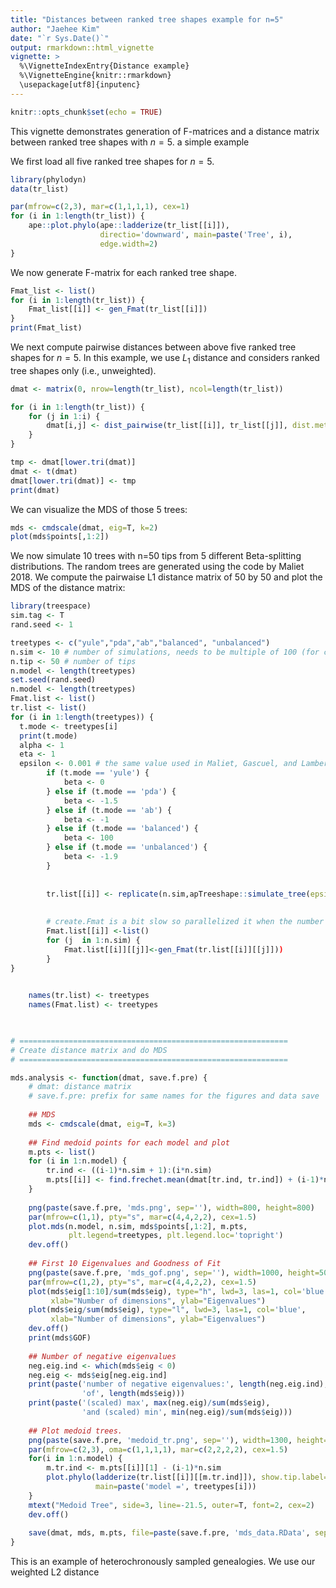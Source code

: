 ```yaml
---
title: "Distances between ranked tree shapes example for n=5"
author: "Jaehee Kim"
date: "`r Sys.Date()`"
output: rmarkdown::html_vignette
vignette: >
  %\VignetteIndexEntry{Distance example}
  %\VignetteEngine{knitr::rmarkdown}
  \usepackage[utf8]{inputenc}
---
```


```r
knitr::opts_chunk$set(echo = TRUE)
```

This vignette demonstrates generation of F-matrices and a distance matrix between ranked tree shapes with $n=5$. a simple example  

We first load all five ranked tree shapes for $n=5$.
```r
library(phylodyn)
data(tr_list)
```

```r
par(mfrow=c(2,3), mar=c(1,1,1,1), cex=1)
for (i in 1:length(tr_list)) {
    ape::plot.phylo(ape::ladderize(tr_list[[i]]),
                    directio='downward', main=paste('Tree', i),
                    edge.width=2)
}
```

We now generate F-matrix for each ranked tree shape.
```r
Fmat_list <- list()
for (i in 1:length(tr_list)) {
    Fmat_list[[i]] <- gen_Fmat(tr_list[[i]])
}
print(Fmat_list)
```

We next compute pairwise distances between above five ranked tree shapes for $n=5$. In this example, we use $L_1$ distance and considers ranked tree shapes only (i.e., unweighted).
```r
dmat <- matrix(0, nrow=length(tr_list), ncol=length(tr_list))

for (i in 1:length(tr_list)) {
    for (j in 1:i) {
        dmat[i,j] <- dist_pairwise(tr_list[[i]], tr_list[[j]], dist.method="l1", weighted=FALSE)
    }
}

tmp <- dmat[lower.tri(dmat)]
dmat <- t(dmat)
dmat[lower.tri(dmat)] <- tmp
print(dmat) 
```

We can visualize the MDS of those 5 trees:

```r
mds <- cmdscale(dmat, eig=T, k=2)
plot(mds$points[,1:2])  
```    


We now simulate 10 trees with n=50 tips from 5 different Beta-splitting distributions. The random trees are generated using the code by Maliet 2018. We compute the pairwaise L1 distance matrix of 50 by 50 and plot the MDS of the distance matrix:

```r
library(treespace)
sim.tag <- T
rand.seed <- 1

treetypes <- c("yule","pda","ab","balanced", "unbalanced")
n.sim <- 10 # number of simulations, needs to be multiple of 100 (for create.dmat)
n.tip <- 50 # number of tips
n.model <- length(treetypes)
set.seed(rand.seed)
n.model <- length(treetypes)
Fmat.list <- list()
tr.list <- list()
for (i in 1:length(treetypes)) {
  t.mode <- treetypes[i]
  print(t.mode)
  alpha <- 1
  eta <- 1
  epsilon <- 0.001 # the same value used in Maliet, Gascuel, and Lambert (2018)
        if (t.mode == 'yule') {
            beta <- 0
        } else if (t.mode == 'pda') {
            beta <- -1.5
        } else if (t.mode == 'ab') {
            beta <- -1
        } else if (t.mode == 'balanced') {
            beta <- 100                                                                   
        } else if (t.mode == 'unbalanced') {
            beta <- -1.9
        }
        
        
        tr.list[[i]] <- replicate(n.sim,apTreeshape::simulate_tree(epsilon=epsilon, alpha=alpha, beta=beta, N=n.tip))
        
        
        # create.Fmat is a bit slow so parallelized it when the number of simulation is large.
        Fmat.list[[i]] <-list()
        for (j  in 1:n.sim) {
            Fmat.list[[i]][[j]]<-gen_Fmat(tr.list[[i]][[j]]))
        }
}

    
    names(tr.list) <- treetypes
    names(Fmat.list) <- treetypes
    


# ============================================================
# Create distance matrix and do MDS  
# ============================================================

mds.analysis <- function(dmat, save.f.pre) {
    # dmat: distance matrix
    # save.f.pre: prefix for same names for the figures and data save
    
    ## MDS
    mds <- cmdscale(dmat, eig=T, k=3)
    
    ## Find medoid points for each model and plot
    m.pts <- list()
    for (i in 1:n.model) {
        tr.ind <- ((i-1)*n.sim + 1):(i*n.sim)
        m.pts[[i]] <- find.frechet.mean(dmat[tr.ind, tr.ind]) + (i-1)*n.sim
    }
    
    png(paste(save.f.pre, 'mds.png', sep=''), width=800, height=800)
    par(mfrow=c(1,1), pty="s", mar=c(4,4,2,2), cex=1.5)
    plot.mds(n.model, n.sim, mds$points[,1:2], m.pts,  
             plt.legend=treetypes, plt.legend.loc='topright')
    dev.off()
    
    ## First 10 Eigenvalues and Goodness of Fit
    png(paste(save.f.pre, 'mds_gof.png', sep=''), width=1000, height=500)
    par(mfrow=c(1,2), pty="s", mar=c(4,4,2,2), cex=1.5)
    plot(mds$eig[1:10]/sum(mds$eig), type="h", lwd=3, las=1, col='blue',
         xlab="Number of dimensions", ylab="Eigenvalues")
    plot(mds$eig/sum(mds$eig), type="l", lwd=3, las=1, col='blue', 
         xlab="Number of dimensions", ylab="Eigenvalues")
    dev.off()
    print(mds$GOF)
    
    ## Number of negative eigenvalues
    neg.eig.ind <- which(mds$eig < 0)
    neg.eig <- mds$eig[neg.eig.ind]
    print(paste('number of negative eigenvalues:', length(neg.eig.ind), 
                'of', length(mds$eig)))
    print(paste('(scaled) max', max(neg.eig)/sum(mds$eig), 
                'and (scaled) min', min(neg.eig)/sum(mds$eig)))    
    
    ## Plot medoid trees.
    png(paste(save.f.pre, 'medoid_tr.png', sep=''), width=1300, height=1000)
    par(mfrow=c(2,3), oma=c(1,1,1,1), mar=c(2,2,2,2), cex=1.5)
    for(i in 1:n.model) {
        m.tr.ind <- m.pts[[i]][1] - (i-1)*n.sim
        plot.phylo(ladderize(tr.list[[i]][[m.tr.ind]]), show.tip.label=F,
                   main=paste('model =', treetypes[i]))
    }
    mtext("Medoid Tree", side=3, line=-21.5, outer=T, font=2, cex=2)
    dev.off()
    
    save(dmat, mds, m.pts, file=paste(save.f.pre, 'mds_data.RData', sep=''))
}

```


This is an example of heterochronously sampled genealogies. We use our weighted L2 distance




